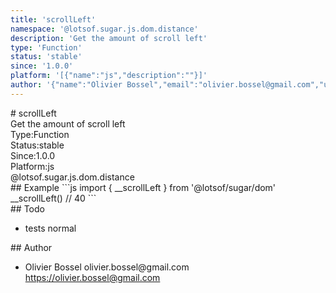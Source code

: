 ```yaml
---
title: 'scrollLeft'
namespace: '@lotsof.sugar.js.dom.distance'
description: 'Get the amount of scroll left'
type: 'Function'
status: 'stable'
since: '1.0.0'
platform: '[{"name":"js","description":""}]'
author: '{"name":"Olivier Bossel","email":"olivier.bossel@gmail.com","url":"https://olivier.bossel@gmail.com"}'
---
```

<div class="docmap-mdx">
# scrollLeft
<div class="_description typo-lead typo-format">
Get the amount of scroll left
</div>
<div class="_metas">
<div class="_type"><span class="_type-label">Type:</span><span class="_type-value">Function</span></div>
<div class="_status"><span class="_status-label">Status:</span><span class="_status-value -stable">stable</span></div>
<div class="_since"><span class="_since-label">Since:</span><span class="_since-value">1.0.0</span></div>
<div class="_platform"><span class="_platform-label">Platform:</span><span class="_platform-value -js">js</span></div>
</div>
<div class="_namespace">@lotsof.sugar.js.dom.distance</div>
<div class="_examples">
## Example
```js
import { __scrollLeft } from '@lotsof/sugar/dom'
__scrollLeft() // 40
```
</div>
<div class="_todo">
## Todo
<ul class="_list">
<li class="_item">
<span class="_description">tests</span>
<span class="_priority -normal">normal</span>
</li>
</ul>
</div>
<div class="_author">
## Author
<ul class="_list">
<li class="_item">
<span class="_name">Olivier Bossel</span>
<span class="_email">olivier.bossel@gmail.com</span>
<a href="https://olivier.bossel@gmail.com" target="_blank" class="_url">https://olivier.bossel@gmail.com</a>
</li>
</ul>
</div>
</div>